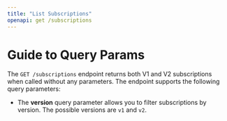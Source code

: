 ```yaml
---
title: "List Subscriptions"
openapi: get /subscriptions
---
```


# Guide to Query Params
The `GET /subscriptions` endpoint returns both V1 and V2 subscriptions when called without any parameters. The endpoint supports the following query parameters:
- The **version** query parameter allows you to filter subscriptions by version. The possible versions are `v1` and `v2`.